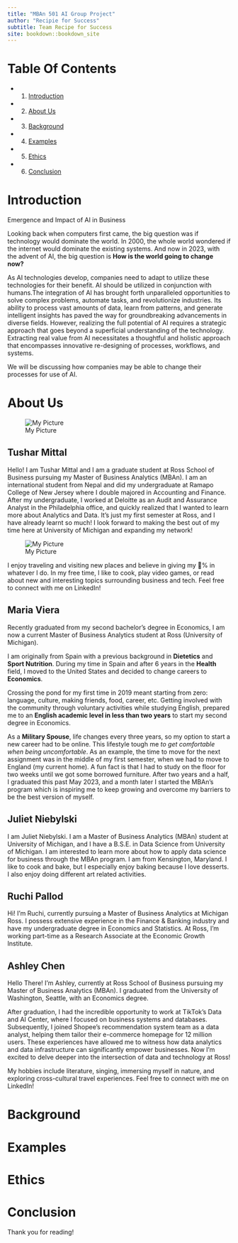 ```yaml
---
title: "MBAn 501 AI Group Project"
author: "Recipie for Success"
subtitle: Team Recipe for Success
site: bookdown::bookdown_site
---
```


# Table Of Contents {.unnumbered}

- 1. [Introduction](01-Intro.Rmd)
- 2. [About Us](02-About-Us.Rmd)
- 3. [Background](03-Background.Rmd)
- 4. [Examples](04-Examples.Rmd)
- 5. [Ethics](05-Ethics.Rmd)
- 6. [Conclusion](06-Conclusion.Rmd)

<!--chapter:end:index.Rmd-->

# Introduction {.unnumbered}
Emergence and Impact of AI in Business

Looking back when computers first came, the big question was if technology would dominate the world. In 2000, the whole world wondered if the internet would dominate the existing systems. And now in 2023, with the advent of AI, the big question is __How is the world going to change now?__

As AI technologies develop, companies need to adapt to utilize these technologies for their benefit. AI should be utilized in conjunction with humans.The integration of AI has brought forth unparalleled opportunities to solve complex problems, automate tasks, and revolutionize industries. Its ability to process vast amounts of data, learn from patterns, and generate intelligent insights has paved the way for groundbreaking advancements in diverse fields. However, realizing the full potential of AI requires a strategic approach that goes beyond a superficial understanding of the technology. Extracting real value from AI necessitates a thoughtful and holistic approach that encompasses innovative re-designing of processes, workflows, and systems.

We will be discussing how companies may be able to change their processes for use of AI.

<!--chapter:end:01-Intro.Rmd-->

# About Us {.unnumbered}


![My Picture](group_picture.jpeg)


## Tushar Mittal

Hello!
I am Tushar Mittal and I am a graduate student at Ross School of Business pursuing my Master of Business Analytics (MBAn). I am an international student from Nepal and did my undergraduate at Ramapo College of New Jersey where I double majored in Accounting and Finance. After my undergraduate, I worked at Deloitte as an Audit and Assurance Analyst in the Philadelphia office, and quickly realized that I wanted to learn more about Analytics and Data. It’s just my first semester at Ross, and I have already learnt so much! I look forward to making the best out of my time here at University of Michigan and expanding my network!

![My Picture](Tushar's pic.png)

I enjoy traveling and visiting new places and believe in giving my 💯% in whatever I do. In my free time, I like to cook, play video games, or read about new and interesting topics surrounding business and tech. Feel free to connect with me on LinkedIn!

## Maria Viera

Recently graduated from my second bachelor's degree in Economics, I am now a current Master of Business Analytics student at Ross (University of Michigan). 

I am originally from Spain with a previous background in **Dietetics** and **Sport Nutrition**. During my time in Spain and after 6 years in the **Health** field, I moved to the United States and decided to change careers to **Economics**. 

Crossing the pond for my first time in 2019 meant starting from zero: language, culture, making friends, food, career, etc. Getting involved with the community through voluntary activities while studying English, prepared me to an **English academic level in less than two years** to start my second degree in Economics. 

As a **Military Spouse**, life changes every three years, so my option to start a new career had to be online. This lifestyle tough me *to get comfortable when being uncomfortable*. As an example, the time to move for the next assignment was in the middle of my first semester, when we had to move to England (my current home). A fun fact is that I had to study on the floor for two weeks until we got some borrowed furniture. After two years and a half, I graduated this past May 2023, and a month later I started the MBAn's program which is inspiring me to keep growing and overcome my barriers to be the best version of myself. 


## Juliet Niebylski

I am Juliet Niebylski. I am a Master of Business Analytics (MBAn) student at University of Michigan, and I have a B.S.E. in Data Science from University of Michigan. I am interested to learn more about how to apply data science for business through the MBAn program. I am from Kensington, Maryland. I like to cook and bake, but I especially enjoy baking because I love desserts. I also enjoy doing different art related activities.

## Ruchi Pallod

Hi! I’m Ruchi, currently pursuing a Master of Business Analytics at Michigan Ross. I possess extensive experience in the Finance & Banking industry and have my undergraduate degree in Economics and Statistics. At Ross, I’m working part-time as a Research Associate  at the Economic Growth Institute. 

## Ashley Chen

Hello There! I’m Ashley, currently at Ross School of Business pursuing my Master of Business Analytics (MBAn). I graduated from the University of Washington, Seattle, with an Economics degree. 

After graduation, I had the incredible opportunity to work at TikTok's Data and AI Center, where I focused on business systems and databases. Subsequently, I joined Shopee's recommendation system team as a data analyst, helping them tailor their e-commerce homepage for 12 million users. These experiences have allowed me to witness how data analytics and data infrastructure can significantly empower businesses. Now I’m excited to delve deeper into the intersection of data and technology at Ross!

My hobbies include literature, singing, immersing myself in nature, and exploring cross-cultural travel experiences. Feel free to connect with me on LinkedIn!

<!--chapter:end:02-About-Us.Rmd-->

# Background {.unnumbered}

<!--chapter:end:03-Background.Rmd-->

# Examples {.unnumbered}

<!--chapter:end:04-Examples.Rmd-->

# Ethics {.unnumbered}

<!--chapter:end:05-Ethics.Rmd-->

# Conclusion {.unnumbered}

Thank you for reading!

<!--chapter:end:06-Conclusion.Rmd-->

